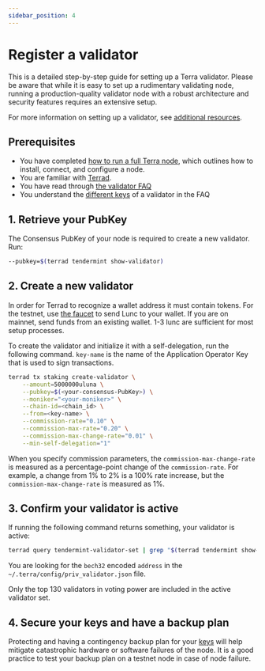 ```yaml
---
sidebar_position: 4
---
```



# Register a validator


This is a detailed step-by-step guide for setting up a Terra validator. Please be aware that while it is easy to set up a rudimentary validating node, running a production-quality validator node with a robust architecture and security features requires an extensive setup.

For more information on setting up a validator, see [additional resources](README.mdx#additional-resources).

## Prerequisites

- You have completed [how to run a full Terra node](../run-a-full-terra-node/README.mdx), which outlines how to install, connect, and configure a node.
- You are familiar with [Terrad](../../develop/terrad/install-terrad.mdx).
- You have read through [the validator FAQ](faq.mdx)
- You understand the [different keys](faq.mdx#validator-keys-and-states) of a validator in the FAQ

## 1. Retrieve your PubKey

The Consensus PubKey of your node is required to create a new validator. Run:

```bash
--pubkey=$(terrad tendermint show-validator)
```

## 2. Create a new validator


<Admonition type="tip" icon="💡" title="Get coins">

In order for Terrad to recognize a wallet address it must contain tokens. For the testnet, use [the faucet](https://faucet.terra.money/) to send Lunc to your wallet. If you are on mainnet, send funds from an existing wallet. 1-3 lunc are sufficient for most setup processes.

</Admonition>

To create the validator and initialize it with a self-delegation, run the following command. `key-name` is the name of the Application Operator Key that is used to sign transactions.

```bash
terrad tx staking create-validator \
    --amount=5000000uluna \
    --pubkey=$(<your-consensus-PubKey>) \
    --moniker="<your-moniker>" \
    --chain-id=<chain_id> \
    --from=<key-name> \
    --commission-rate="0.10" \
    --commission-max-rate="0.20" \
    --commission-max-change-rate="0.01" \
    --min-self-delegation="1"
```

<Admonition type="caution" icon="☢️">

When you specify commission parameters, the `commission-max-change-rate` is measured as a percentage-point change of the `commission-rate`. For example, a change from 1% to 2% is a 100% rate increase, but the `commission-max-change-rate` is measured as 1%.

</Admonition>

## 3. Confirm your validator is active

If running the following command returns something, your validator is active:

```bash
terrad query tendermint-validator-set | grep "$(terrad tendermint show-validator)"
```

You are looking for the `bech32` encoded `address` in the `~/.terra/config/priv_validator.json` file.

<Admonition type="note" icon="📝">

Only the top 130 validators in voting power are included in the active validator set.

</Admonition>

## 4. Secure your keys and have a backup plan

Protecting and having a contingency backup plan for your [keys](faq.mdx#what-type-of-key-do-i-need-to-use) will help mitigate catastrophic hardware or software failures of the node.
It is a good practice to test your backup plan on a testnet node in case of node failure.